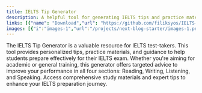 ```yaml
---
title: IELTS Tip Generator
description: A helpful tool for generating IELTS tips and practice materials to help students prepare for their IELTS exam.
links: [{"name": "Download","url": "https://github.com/filiksyos/IELTS-Tip-Generator/releases/download/untagged-50070099ac7cfd2a6747/IELTS.Tips.apk"}, {"name": "Repository", "url": "https://github.com/filiksyos/IELTS-Tip-Generator"}]
images: [{"i":"images-1","url":"/projects/next-blog-starter/images-1.png"},{"i":"images-2","url":"/projects/next-blog-starter/images-2.png"},{"i":"images-3","url":"/projects/next-blog-starter/images-3.png"},{"i":"images-4","url":"/projects/next-blog-starter/images-4.png"},{"i":"images-5","url":"/projects/next-blog-starter/images-5.png"}]
---
```


The IELTS Tip Generator is a valuable resource for IELTS test-takers. This tool provides personalized tips, practice materials, and guidance to help students prepare effectively for their IELTS exam. Whether you're aiming for academic or general training, this generator offers targeted advice to improve your performance in all four sections: Reading, Writing, Listening, and Speaking. Access comprehensive study materials and expert tips to enhance your IELTS preparation journey. 